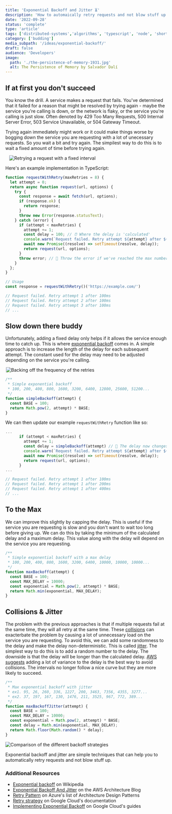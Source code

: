 ```yaml
---
title: 'Exponential Backoff and Jitter ⏳'
description: 'How to automaically retry requests and not blow stuff up'
date: '2022-09-28'
status: 'complete'
type: 'article'
tags: ['distributed-systems','algorithms', 'typescript', 'node', 'short']
category: ['budding']
media_subpath: '/ideas/exponential-backoff/'
draft: false
audience: 'Developers'
image:
  path: './the-persistence-of-memory-1931.jpg'
  alt: The Persistence of Memory by Salvador Dalí
---
```



## If at first you don't succeed

You know the drill. A service makes a request that fails. You've determined that it failed for a reason that might be resolved by trying again - maybe the service you're calling is down, or the network is flaky, or the service you're calling is just slow. Often denoted by 429 Too Many Requests, 500 Internal Server Error, 503 Service Unavailable, or 504 Gateway Timeout.

Trying again immediately might work or it could make things worse by bogging down the service you are requesting with a lot of unecessary requests. So you wait a bit and try again. The simpilest way to do this is to wait a fixed amount of time before trying again.

<div style="max-width: 480px; margin: 0 auto;">
  <Image src={fixedIntervalRetry} alt="Retrying a request with a fixed interval" />
</div>

Here's an example implementation in TypeScript:

```ts
function requestWithRetry(maxRetries = 8) {
  let attempt = 0;
  return async function request(url, options) {
    try {
      const response = await fetch(url, options);
      if (response.ok) {
        return response;
      }
      throw new Error(response.statusText);
    } catch (error) {
      if (attempt < maxRetries) {
        attempt += 1;
        const delay = 100; // ⏰ Where the delay is 'calculated'
        console.warn(`Request failed. Retry attempt ${attempt} after ${delay}ms`)
        await new Promise((resolve) => setTimeout(resolve, delay));
        return request(url, options);
      }
      throw error; // 🚨 Throw the error if we've reached the max number of retries
    }
  };
}

// Usage
const response = requestWithRetry()('https://example.com/')

// Request failed. Retry attempt 1 after 100ms
// Request failed. Retry attempt 2 after 100ms
// Request failed. Retry attempt 3 after 100ms
// ...
```

## Slow down there buddy

Unfortunately, adding a fixed delay only helps if it allows the service enough time to catch up. This is where [exponential backoff](https://en.wikipedia.org/wiki/Exponential_backoff) comes in. A simple approach is to increase the length of the delay for each subsequent attempt. The constant used for the delay may need to be adjusted depending on the service you're calling.

<div style="max-width: 500px; margin: 0 auto;">
  <Image src={simpleExponentialBackoff} alt="Backing off the frequency of the retries" />
</div>

```ts
/**
 * Simple exponential backoff
 * 100, 200, 400, 800, 1600, 3200, 6400, 12800, 25600, 51200...
 */ 
function simpleBackoff(attempt) {
  const BASE = 100;
  return Math.pow(2, attempt) * BASE;
}
```

We can then update our example `requestWithRetry` function like so:

```ts
...
      if (attempt < maxRetries) {
        attempt += 1;
        const delay = simpleBackoff(attempt) // 🚧 The delay now changes
        console.warn(`Request failed. Retry attempt ${attempt} after ${delay}ms`)
        await new Promise((resolve) => setTimeout(resolve, delay));
        return request(url, options);
      }
...

// Request failed. Retry attempt 1 after 100ms
// Request failed. Retry attempt 1 after 200ms
// Request failed. Retry attempt 1 after 400ms
// ...
```

## To the Max

We can improve this slightly by capping the delay. This is useful if the service you are requesting is slow and you don't want to wait too long before giving up. We can do this by taking the minimum of the calculated delay and a maximum delay. This value along with the delay will depend on the service you are requesting. 

```ts
/**
 * Simple exponential backoff with a max delay
 * 100, 200, 400, 800, 1600, 3200, 6400, 10000, 10000, 10000...
 */
function maxBackoff(attempt) {
  const BASE = 100;
  const MAX_DELAY = 10000;
  const exponential = Math.pow(2, attempt) * BASE;
  return Math.min(exponential, MAX_DELAY);
}
```


## Collisions & Jitter

The problem with the previous approaches is that if multiple requests fail at the same time, they will all retry at the same time. These [collisions](https://en.wikipedia.org/wiki/Exponential_backoff#Collision) can exacterbate the problem by causing a lot of unnecessary load on the service you are requesting. To avoid this, we can add some randomness to the delay and make the delay non-deterministic. This is called [jitter](https://en.wikipedia.org/wiki/Jitter). The simplest way to do this is to add a random number to the delay. The downside is that the delay will be longer than the calculated delay. [AWS suggests](https://aws.amazon.com/blogs/architecture/exponential-backoff-and-jitter/) adding a lot of variance to the delay is the best way to avoid collisions. The intervals no longer follow a nice curve but they are more likely to succeed.

```ts
/**
 * Max exponential backoff with jitter
 * ex1. 95, 26, 260, 336, 1227, 200, 3463, 7356, 4355, 3277...
 * ex2. 37, 197, 167, 130, 1476, 211, 3525, 967, 772, 389...
 */
function maxBackoffJitter(attempt) {
  const BASE = 100;
  const MAX_DELAY = 10000;
  const exponential = Math.pow(2, attempt) * BASE;
  const delay = Math.min(exponential, MAX_DELAY);
  return Math.floor(Math.random() * delay);
}
```

![Comparison of the different backoff strategies](comparison-of-retry-delays.png)

Exponential backoff and jitter are simple techniques that can help you to automatically retry requests and not blow stuff up. 

### Additional Resources

- [Exponential backoff](https://en.wikipedia.org/wiki/Exponential_backoff) on Wikipedia
- [Exponential Backoff And Jitter](https://aws.amazon.com/blogs/architecture/exponential-backoff-and-jitter/) on the AWS Architecture Blog
- [Retry Pattern](https://docs.microsoft.com/en-us/azure/architecture/patterns/retry) on Azure's list of Architecture Design Patterns
- [Retry strategy](https://cloud.google.com/storage/docs/exponential-backoff) on Google Cloud's documentation
- [Implementing Exponential Backoff](https://cloud.google.com/iot/docs/how-tos/exponential-backoff) on Google Cloud's guides

